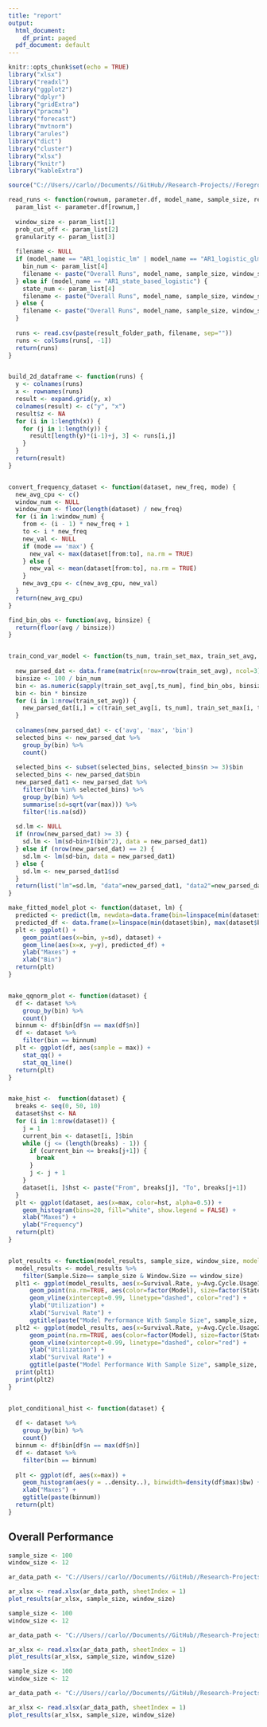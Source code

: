 ```yaml
---
title: "report"
output:
  html_document:
    df_print: paged
  pdf_document: default
---
```


```r
knitr::opts_chunk$set(echo = TRUE)
library("xlsx")
library("readxl")
library("ggplot2")
library("dplyr")
library("gridExtra")
library("pracma")
library("forecast")
library("mvtnorm")
library("arules")
library("dict")
library("cluster")
library("xlsx")
library("knitr")
library("kableExtra")

source("C://Users//carlo//Documents//GitHub//Research-Projects//ForegroundJobScheduler//rscript//helper_functions.R")
```


```r
read_runs <- function(rownum, parameter.df, model_name, sample_size, result_folder_path) {
  param_list <- parameter.df[rownum,]
  
  window_size <- param_list[1]
  prob_cut_off <- param_list[2]
  granularity <- param_list[3]
  
  filename <- NULL
  if (model_name == "AR1_logistic_lm" | model_name == "AR1_logistic_glm") {
    bin_num <- param_list[4]
    filename <- paste("Overall Runs", model_name, sample_size, window_size, prob_cut_off, granularity, bin_num, ".csv")
  } else if (model_name == "AR1_state_based_logistic") {
    state_num <- param_list[4]
    filename <- paste("Overall Runs", model_name, sample_size, window_size, prob_cut_off, granularity, state_num, ".csv")
  } else {
    filename <- paste("Overall Runs", model_name, sample_size, window_size, prob_cut_off, granularity, ".csv")
  }
  
  runs <- read.csv(paste(result_folder_path, filename, sep=""))
  runs <- colSums(runs[, -1])
  return(runs)
}


build_2d_dataframe <- function(runs) {
  y <- colnames(runs)
  x <- rownames(runs)
  result <- expand.grid(y, x)
  colnames(result) <- c("y", "x")
  result$z <- NA
  for (i in 1:length(x)) {
    for (j in 1:length(y)) {
      result[length(y)*(i-1)+j, 3] <- runs[i,j]
    }
  }
  return(result)
}


convert_frequency_dataset <- function(dataset, new_freq, mode) {
  new_avg_cpu <- c()
  window_num <- NULL
  window_num <- floor(length(dataset) / new_freq)
  for (i in 1:window_num) {
    from <- (i - 1) * new_freq + 1
    to <- i * new_freq
    new_val <- NULL
    if (mode == 'max') {
      new_val <- max(dataset[from:to], na.rm = TRUE)
    } else {
      new_val <- mean(dataset[from:to], na.rm = TRUE)
    }
    new_avg_cpu <- c(new_avg_cpu, new_val)
  }
  return(new_avg_cpu)
}
```

```r
find_bin_obs <- function(avg, binsize) {
  return(floor(avg / binsize))
}


train_cond_var_model <- function(ts_num, train_set_max, train_set_avg, bin_num) {
  
  new_parsed_dat <- data.frame(matrix(nrow=nrow(train_set_avg), ncol=3))
  binsize <- 100 / bin_num
  bin <- as.numeric(sapply(train_set_avg[,ts_num], find_bin_obs, binsize))
  bin <- bin * binsize
  for (i in 1:nrow(train_set_avg)) {
    new_parsed_dat[i,] = c(train_set_avg[i, ts_num], train_set_max[i, ts_num], bin[i])
  }
  
  colnames(new_parsed_dat) <- c('avg', 'max', 'bin')
  selected_bins <- new_parsed_dat %>%
    group_by(bin) %>%
    count()
  
  selected_bins <- subset(selected_bins, selected_bins$n >= 3)$bin
  selected_bins <- new_parsed_dat$bin
  new_parsed_dat1 <- new_parsed_dat %>%
    filter(bin %in% selected_bins) %>%
    group_by(bin) %>% 
    summarise(sd=sqrt(var(max))) %>%
    filter(!is.na(sd))
  
  sd.lm <- NULL
  if (nrow(new_parsed_dat) >= 3) {
    sd.lm <- lm(sd~bin+I(bin^2), data = new_parsed_dat1)
  } else if (nrow(new_parsed_dat) == 2) {
    sd.lm <- lm(sd~bin, data = new_parsed_dat1)
  } else {
    sd.lm <- new_parsed_dat1$sd
  }
  return(list("lm"=sd.lm, "data"=new_parsed_dat1, "data2"=new_parsed_dat))
}
```


```r
make_fitted_model_plot <- function(dataset, lm) {
  predicted <- predict(lm, newdata=data.frame(bin=linspace(min(dataset$bin), max(dataset$bin), 100)))
  predicted_df <- data.frame(x=linspace(min(dataset$bin), max(dataset$bin), 100), y=predicted)
  plt <- ggplot() +
    geom_point(aes(x=bin, y=sd), dataset) +
    geom_line(aes(x=x, y=y), predicted_df) +
    ylab("Maxes") +
    xlab("Bin")
  return(plt)
}


make_qqnorm_plot <- function(dataset) {
  df <- dataset %>%
    group_by(bin) %>%
    count()
  binnum <- df$bin[df$n == max(df$n)]
  df <- dataset %>%
    filter(bin == binnum)
  plt <- ggplot(df, aes(sample = max)) +
    stat_qq() +
    stat_qq_line()
  return(plt)
}


make_hist <-  function(dataset) {
  breaks <- seq(0, 50, 10)
  dataset$hst <- NA
  for (i in 1:nrow(dataset)) {
    j = 1
    current_bin <- dataset[i, ]$bin
    while (j <= (length(breaks) - 1)) {
      if (current_bin <= breaks[j+1]) {
        break
      }
      j <- j + 1
    }
    dataset[i, ]$hst <- paste("From", breaks[j], "To", breaks[j+1])
  }
  plt <- ggplot(dataset, aes(x=max, color=hst, alpha=0.5)) + 
    geom_histogram(bins=20, fill="white", show.legend = FALSE) + 
    xlab("Maxes") +
    ylab("Frequency")
  return(plt)
}


plot_results <- function(model_results, sample_size, window_size, model_name="NULL") {
  model_results <- model_results %>% 
    filter(Sample.Size== sample_size & Window.Size == window_size)
  plt1 <- ggplot(model_results, aes(x=Survival.Rate, y=Avg.Cycle.Usage1)) +
      geom_point(na.rm=TRUE, aes(color=factor(Model), size=factor(StateNum), alpha=factor(Granularity), shape=factor(BinNum))) + 
      geom_vline(xintercept=0.99, linetype="dashed", color="red") + 
      ylab("Utilization") +
      xlab("Survival Rate") + 
      ggtitle(paste("Model Performance With Sample Size", sample_size, "and Window Size", window_size))
  plt2 <- ggplot(model_results, aes(x=Survival.Rate, y=Avg.Cycle.Usage2)) +
      geom_point(na.rm=TRUE, aes(color=factor(Model), size=factor(StateNum), alpha=factor(Granularity), shape=factor(BinNum))) + 
      geom_vline(xintercept=0.99, linetype="dashed", color="red") + 
      ylab("Utilization") +
      xlab("Survival Rate") + 
      ggtitle(paste("Model Performance With Sample Size", sample_size, "and Window Size", window_size))
  print(plt1)
  print(plt2)
}


plot_conditional_hist <- function(dataset) {
  
  df <- dataset %>%
    group_by(bin) %>%
    count()
  binnum <- df$bin[df$n == max(df$n)]
  df <- dataset %>%
    filter(bin == binnum)
  
  plt <- ggplot(df, aes(x=max)) +
    geom_histogram(aes(y = ..density..), binwidth=density(df$max)$bw) +
    xlab("Maxes") +
    ggtitle(paste(binnum))
  return(plt)
}
```


## Overall Performance

```r
sample_size <- 100
window_size <- 12

ar_data_path <- "C://Users//carlo//Documents//GitHub//Research-Projects//ForegroundJobScheduler//results//Nonoverlapping windows//summary disjoint (windows,granularity).xlsx"

ar_xlsx <- read.xlsx(ar_data_path, sheetIndex = 1)
plot_results(ar_xlsx, sample_size, window_size)
```

```r
sample_size <- 100
window_size <- 12

ar_data_path <- "C://Users//carlo//Documents//GitHub//Research-Projects//ForegroundJobScheduler//results//Nonoverlapping windows//summary dynamic (windows,granularity).xlsx"

ar_xlsx <- read.xlsx(ar_data_path, sheetIndex = 1)
plot_results(ar_xlsx, sample_size, window_size)
```

```r
sample_size <- 100
window_size <- 12

ar_data_path <- "C://Users//carlo//Documents//GitHub//Research-Projects//ForegroundJobScheduler//results//Nonoverlapping windows//summary dynamic (windows,granularity) post adj.xlsx"

ar_xlsx <- read.xlsx(ar_data_path, sheetIndex = 1)
plot_results(ar_xlsx, sample_size, window_size)
```
